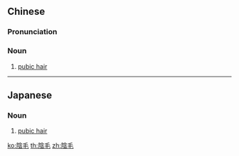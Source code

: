 {{also|阴毛}}
==Chinese==
{{zh-forms|s=阴毛}}

===Pronunciation===
{{zh-pron
|m=yīnmáo
|c=jam1 mou4
|cat=n
}}

===Noun===
{{zh-noun}}

# [[pubic hair]]

----

==Japanese==
{{ja-kanjitab|いん|もう|yomi=on}}

===Noun===
{{ja-noun|いんもう}}

# [[pubic hair]]

[[ko:陰毛]]
[[th:陰毛]]
[[zh:陰毛]]